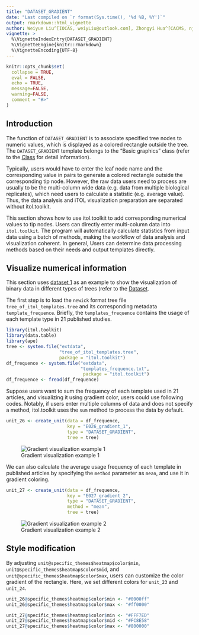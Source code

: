 ```yaml
---
title: "DATASET_GRADIENT"
date: "Last compiled on `r format(Sys.time(), '%d %B, %Y')`"
output: rmarkdown::html_vignette
author: Weiyue Liu^[IOCAS, weiyLiu@outlook.com], Zhongyi Hua^[CACMS, njbxhzy@hotmail.com], Tong Zhou^[IOCAS, tongzhou2017@gmail.com]
vignette: >
  %\VignetteIndexEntry{DATASET_GRADIENT}
  %\VignetteEngine{knitr::rmarkdown}
  %\VignetteEncoding{UTF-8}
---
```


```r
knitr::opts_chunk$set(
  collapse = TRUE,
  eval = FALSE,
  echo = TRUE,
  message=FALSE,
  warning=FALSE,
  comment = "#>"
)
```

## Introduction
The function of `DATASET_GRADIENT` is to associate specified tree nodes to numeric values, which is displayed as a colored rectangle outside the tree. The `DATASET_GRADIENT` template belongs to the "Basic graphics" class (refer to the [Class]() for detail information).

Typically, users would have to enter the leaf node name and the corresponding value in pairs to generate a colored rectangle outside the corresponding tip node. However, the raw data users need to process are usually to be the multi-column wide data (e.g. data from multiple biological replicates), which need users to calculate a statistic (e.g. average value). Thus, the data analysis and iTOL visualization preparation are separated without itol.toolkit.

This section shows how to use itol.toolkit to add corresponding numerical values to tip nodes. Users can directly enter multi-column data into `itol.toolkit`. The program will automatically calculate statistics from input data using a batch of methods, making the workflow of data analysis and visualization coherent. In general, Users can determine data processing methods based on their needs and output templates directly.

## Visualize numerical information
This section uses [dataset 1](https://github.com/TongZhou2017/itol.toolkit/tree/master/inst/extdata/dataset1) as an example to show the visualization of binary data in different types of trees (refer to the [Dataset](https://tongzhou2017.github.io/itol.toolkit/articles/Datasets.html).

The first step is to load the `newick` format tree file `tree_of_itol_templates.tree` and its corresponding metadata `template_frequence`. Briefly, the `templates_frequence` contains the usage of each template type in 21 published studies.
```r
library(itol.toolkit)
library(data.table)
library(ape)
tree <- system.file("extdata",
                    "tree_of_itol_templates.tree",
                    package = "itol.toolkit")
df_frequence <- system.file("extdata",
                            "templates_frequence.txt",
                             package = "itol.toolkit")
df_frequence <- fread(df_frequence)
```
Suppose users want to sum the frequency of each template used in 21 articles, and visualizing it using gradient color, users could use following codes. Notably, if users enter multiple columns of data and does not specify a method, itol.toolkit uses the `sum` method to process the data by default.
```r
unit_26 <- create_unit(data = df_frequence,
                       key = "E026_gradient_1",
                       type = "DATASET_GRADIENT",
                       tree = tree)
```

![Gradient visualization example 1](images/DATASET_GRADIENT_1.png)

We can also calculate the average usage frequency of each template in published articles by specifying the `method` parameter as `mean`, and use it in gradient coloring.
```r
unit_27 <- create_unit(data = df_frequence,
                       key = "E027_gradient_2",
                       type = "DATASET_GRADIENT",
                       method = "mean",
                       tree = tree)
```
![Gradient visualization example 2](images/DATASET_GRADIENT_2.png)

## Style modification
By adjusting `unit@specific_themes$heatmap$color$min`, `unit@specific_themes$heatmap$color$mid`, and `unit@specific_themes$heatmap$color$max`, users can customize the color gradient of the rectangle. Here, we set different colors for `unit_23` and `unit_24`.
```r
unit_26@specific_themes$heatmap$color$min <- "#0000ff"
unit_26@specific_themes$heatmap$color$max <- "#ff0000"

unit_27@specific_themes$heatmap$color$min <- "#FFF7ED"
unit_27@specific_themes$heatmap$color$mid <- "#FC8E58"
unit_27@specific_themes$heatmap$color$max <- "#800000"
```
